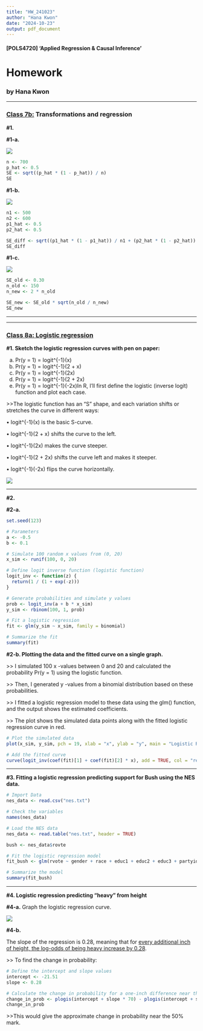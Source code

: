 ```yaml
---
title: "HW_241023"
author: "Hana Kwon"
date: "2024-10-23"
output: pdf_document
---
```


#### **[POLS4720] 'Applied Regression & Causal Inference'**

# **Homework**

### **by Hana Kwon**

------------------------------------------------------------------------

### [**Class 7b:**]{.underline} Transformations and regression

**#1.**

**#1-a.**

![](images/IMG_C4EC503E3414-1%202-01.jpeg)

```r
n <- 700
p_hat <- 0.5
SE <- sqrt((p_hat * (1 - p_hat)) / n)
SE
```

**#1-b.**

![](images/IMG_CDCF8448C0B4-1.jpeg)

```r
n1 <- 500
n2 <- 600
p1_hat <- 0.5
p2_hat <- 0.5

SE_diff <- sqrt((p1_hat * (1 - p1_hat)) / n1 + (p2_hat * (1 - p2_hat)) / n2)
SE_diff
```

**#1-c.**

![](images/IMG_1200.jpg)

```r
SE_old <- 0.30
n_old <- 150
n_new <- 2 * n_old

SE_new <- SE_old * sqrt(n_old / n_new)
SE_new
```

------------------------------------------------------------------------

------------------------------------------------------------------------

### [**Class 8a:** Logistic regression]{.underline}

**#1. Sketch the logistic regression curves with pen on paper:**

(a) Pr(y = 1) = logit\^{-1}(x)
(b) Pr(y = 1) = logit\^{-1}(2 + x)
(c) Pr(y = 1) = logit\^{-1}(2x)
(d) Pr(y = 1) = logit\^{-1}(2 + 2x)
(e) Pr(y = 1) = logit\^{-1}(-2x)In R, I’ll first define the logistic (inverse logit) function and plot each case.

\>\>The logistic function has an “S” shape, and each variation shifts or stretches the curve in different ways:

• logit\^{-1}(x) is the basic S-curve.

• logit\^{-1}(2 + x) shifts the curve to the left.

• logit\^{-1}(2x) makes the curve steeper.

• logit\^{-1}(2 + 2x) shifts the curve left and makes it steeper.

• logit\^{-1}(-2x) flips the curve horizontally.

![](images/IMG_BEBC35CB6C69-1.jpeg)

------------------------------------------------------------------------

**#2.**

**#2-a.**

```r
set.seed(123) 

# Parameters
a <- -0.5
b <- 0.1

# Simulate 100 random x values from (0, 20)
x_sim <- runif(100, 0, 20)

# Define logit inverse function (logistic function)
logit_inv <- function(z) {
  return(1 / (1 + exp(-z)))
}

# Generate probabilities and simulate y values
prob <- logit_inv(a + b * x_sim)
y_sim <- rbinom(100, 1, prob)

# Fit a logistic regression
fit <- glm(y_sim ~ x_sim, family = binomial)

# Summarize the fit
summary(fit)
```

**#2-b. Plotting the data and the fitted curve on a single graph.**

\>\> I simulated 100 x -values between 0 and 20 and calculated the probability Pr(y = 1) using the logistic function.

\>\> Then, I generated y -values from a binomial distribution based on these probabilities.

\>\> I fitted a logistic regression model to these data using the glm() function, and the output shows the estimated coefficients.

\>\> The plot shows the simulated data points along with the fitted logistic regression curve in red.

```r
# Plot the simulated data
plot(x_sim, y_sim, pch = 19, xlab = "x", ylab = "y", main = "Logistic Regression Fit")

# Add the fitted curve
curve(logit_inv(coef(fit)[1] + coef(fit)[2] * x), add = TRUE, col = "red", lwd = 2)
```

------------------------------------------------------------------------

**#3. Fitting a logistic regression predicting support for Bush using the NES data.**

```r

# Import Data
nes_data <- read.csv("nes.txt")

# Check the variables
names(nes_data)

# Load the NES data
nes_data <- read.table("nes.txt", header = TRUE)

bush <- nes_data$rovte

# Fit the logistic regression model
fit_bush <- glm(rvote ~ gender + race + educ1 + educ2 + educ3 + partyid7 + real_ideo, data = nes_data, family = binomial)

# Summarize the model
summary(fit_bush)
```

------------------------------------------------------------------------

**#4. Logistic regression predicting “heavy” from height**

**#4-a.** Graph the logistic regression curve.

![](images/IMG_E12222192F3B-1.jpeg)

**#4-b.**

The slope of the regression is 0.28, meaning that for [every additional inch of height, the log-odds of being heavy increase by 0.28]{.underline}.

\>\> To find the change in probability:

```r
# Define the intercept and slope values
intercept <- -21.51
slope <- 0.28

# Calculate the change in probability for a one-inch difference near the 50% point using plogis()
change_in_prob <- plogis(intercept + slope * 70) - plogis(intercept + slope * 69)
change_in_prob
```

\>\>This would give the approximate change in probability near the 50% mark.
